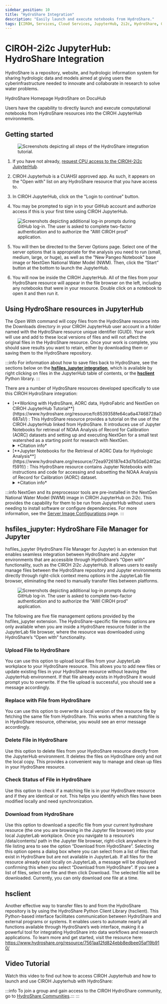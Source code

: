```yaml
---
sidebar_position: 10
title: "HydroShare Integration"
description: "Easily launch and execute notebooks from HydroShare."
tags: [CIROH, Services, Cloud Services, JupyterHub, 2i2c, HydroShare, Google Cloud, Education]
---
```


<!--
    SIDEBAR POSITION INDEXING
    00-09: Base-level information
    10-19: Integrations with outside cloud providers
    20-29: Custom image information
    30-39: Miscellaneous/Troubleshooting
-->


# CIROH-2i2c JupyterHub: HydroShare Integration

HydroShare is a repository, website, and hydrologic information system for sharing hydrologic data and models aimed at giving users the cyberinfrastructure needed to innovate and collaborate in research to solve water problems.

<Link class="button button--active button--primary" style={{'margin-bottom':'1.3rem', 'margin-right':'1rem'}} to="https://www.hydroshare.org">HydroShare Homepage</Link> <Link class="button button--active button--primary" style={{'margin-bottom':'1.3rem', 'margin-right':'1.4rem'}} to="/docs/services/cloudservices/HydroShare">HydroShare on DocuHub</Link>

Users have the capability to directly launch and execute computational notebooks from HydroShare resources into the CIROH JupyterHub environments.

## Getting started

<figure style={{ textAlign: "center" }}>
  <img src={useBaseUrl("/img/services/2i2c-hs-integration/tutorial-1.png")} alt="Screenshots depicting all steps of the HydroShare integration tutorial." style={{ maxWidth: "80%" }} />
</figure>

1. If you have not already, [request CPU access to the CIROH-2i2c JupyterHub](/docs/services/access#accessing-ciroh-2i2c-jupyterhub).

2. CIROH Jupyterhub is a CUAHSI approved app. As such, it appears on the "Open with" list on any HydroShare resource that you have access to.

3. In CIROH JupyterHub, click on the "Login to continue" button. 

4. You may be prompted to sign in to your GitHub account and authorize access if this is your first time using CIROH JupyterHub.

<figure style={{ textAlign: "center" }}>
  <img src={useBaseUrl("/img/services/2i2c-hs-integration/tutorial-2.png")} alt='Screenshots depicting additional log-in prompts during GitHub log-in. The user is asked to complete two-factor authentication and to authorize the "AWI CIROH prod" application.' style={{ maxWidth: "80%" }} />
</figure>

5. You will then be directed to the Server Options page. Select one of the server options that is appropriate for the analysis you need to run (small, medium, large, or huge), as well as the "New Pangeo Notebook" base image or NextGen National Water Model (NWM). Then, click the “Start” button at the bottom to launch the JupyterHub. 

6. You will now be inside the CIROH JupyterHub. All of the files from your HydroShare resource will appear in the file browser on the left, including any notebooks that were in your resource. Double click on a notebook to open it and then run it.

## Using HydroShare resources in JupyterHub

The *Open With* command will copy files from the HydroShare resource into the Downloads directory in your CIROH JupyterHub user account in a folder named with the HydroShare resource unique identifier (GUID). Your work will use and add to these local versions of files and will not affect the original files in the HydroShare resource. Once your work is complete, you should save results you want to retain, either by downloading them or saving them to the HydroShare repository.

:::info
For information about how to save files back to HydroShare, see the sections below on the [**hsfiles_jupyter integration**](#hsfiles_jupyter-hydroshare-file-manager-for-jupyter), which is available by right clicking on files in the JupyterHub table of contents, or the [**hsclient**](#hsclient) Python library.
:::

There are a number of HydroShare resources developed specifically to use this CIROH HydroShare integration:

<!-- The wonky <span>s and other explicit tags are used to mitigate minifier warnings. -->
<!-- They need to be on the same lines as their respective text because, of course, MDX is extremely whitespace-sensitive. Sigh. -->

<ul>
  <li>
    <span>[**Working with HydroShare, AORC data, HydroFabric and NextGen on CIROH JupyterHub Tutorial**](https://www.hydroshare.org/resource/fc8539358fe64ca6a47468728a0687a1/)</span>
    <span>: This HydroShare resource provides a tutorial on the use of the CIROH JupyterHub linked from HydroShare. It introduces use of Jupyter Notebooks for retrieval of NOAA Analysis of Record for Calibration (AORC) datasets and setting up and executing NextGen for a small test watershed as a starting point for research with NextGen.</span>
    <br />
    <details>
      <summary>*Citation info*</summary>
      <span>Tarboton, D., H. Salehabadi, A. Nassar, F. Baig, A. M. Castronova, I. Garousi-Nejad, A. Patel, P. Dash (2025). Working with HydroShare, AORC data, HydroFabric and NextGen on CIROH JupyterHub Tutorial, HydroShare, https://doi.org/10.4211/hs.fc8539358fe64ca6a47468728a0687a1</span>
    </details>
  </li>
  <li>
    <span>[**Jupyter Notebooks for the Retrieval of AORC Data for Hydrologic Analysis**](https://www.hydroshare.org/resource/72ea9726187e43d7b50a624f2acf591f/)</span>
    <span>: This HydroShare resource contains Jupyter Notebooks with instructions and code for accessing and subsetting the NOAA Analysis of Record for Calibration (AORC) dataset.</span>
    <br />
    <details>
      <summary>*Citation info*</summary>
      <span>Salehabadi, H., D. Tarboton, A. Nassar, A. M. Castronova, P. Dash, A. Patel, F. Baig (2025). Jupyter Notebooks for the Retrieval of AORC Data for Hydrologic Analysis, HydroShare, http://www.hydroshare.org/resource/72ea9726187e43d7b50a624f2acf591f</span>
    </details>
  </li>
</ul>

:::info
NextGen and its preprocessor tools are pre-installed in the NextGen National Water Model (NWM) image in CIROH JupyterHub on 2i2c. This provides the capability for them to be run from JupyterHub without users needing to install software or configure dependencies. For more information, see the [Server Image Configurations](/docs/services/cloudservices/2i2c/available-images) page.
:::

## hsfiles_jupyter: HydroShare File Manager for Jupyter

hsfiles_jupyter (HydroShare File Manager for Jupyter) is an extension that enables seamless integration between HydroShare and Jupyter environments that are accessible through HydroShare’s “Open with” functionality, such as the CIROH 2i2c JupyterHub. It allows users to easily manage files between the HydroShare repository and Jupyter environments directly through right-click context menu options in the JupyterLab file browser, eliminating the need to manually transfer files between platforms. 

<figure class="responsive-float-figure">
  <img src={useBaseUrl("/img/services/2i2c-hs-integration/context-menu.png")} alt='Screenshots depicting additional log-in prompts during GitHub log-in. The user is asked to complete two-factor authentication and to authorize the "AWI CIROH prod" application.' />
</figure>

The following are five file management options provided by the hsfiles_jupyter extension. The HydroShare-specific file menu options are only available when you are inside a HydroShare resource folder in the JupyterLab file browser, where the resource was downloaded using HydroShare’s “Open with” functionality. 

### Upload File to HydroShare
You can use this option to upload local files from your JupyterLab workplace to your HydroShare resource. This allows you to add new files or update existing files in your HydroShare resource without leaving the JupyterHub environment. If that file already exists in HydroShare it would prompt you to overwrite. If the file upload is successful, you should see a message accordingly.

### Replace with File from HydroShare
You can use this option to overwrite a local version of the resource file by fetching the same file from HydroShare. This works when a matching file is in HydroShare resource, otherwise, you would see an error message accordingly. 

### Delete File in HydroShare
Use this option to delete files from your HydroShare resource directly from the JupyterHub environment. It deletes the files on HydroShare only and not the local copy. This provides a convenient way to manage and clean up files in your HydroShare resource.

### Check Status of File in HydroShare
Use this option to check if a matching file is in your HydroShare resource and if they are identical or not. This helps you identify which files have been modified locally and need synchronization.

### Download from HydroShare 
Use this option to download a specific file from your current hydroshare resource (the one you are browsing in the Jupyter file browser) into your local JupyterLab workplace. Once you navigate to a resource’s /data/contents/ path in the Jupyter file browser, right-click anywhere in the file listing area to see the option “Download from HydroShare”. Selecting this option opens a dialog box where you can select from a list of files that exist in HydroShare but are not available in JupyterLab. If all files for the resource already exist locally on JupyterLab, a message will be displayed confirming this when you select “Download from HydroShare”. If you see a list of files, select one file and then click Download. The selected file will be downloaded. Currently, you can only download one file at a time.

## hsclient

Another effective way to transfer files to and from the HydroShare repository is by using the HydroShare Python Client Library (hsclient). This Python-based interface facilitates communication between HydroShare and external programs or systems. It enables users to automate nearly all functions available through HydroShare’s web interface, making it a powerful tool for integrating HydroShare into data workflows and research applications. To learn more and get started, visit the resource here:  https://www.hydroshare.org/resource/7561aa12fd824ebb8edbee05af19b910/ 

## Video Tutorial

Watch this video to find out how to access CIROH Jupyterhub and how to launch and use CIROH Jupyterhub with HydroShare:

<VideoPlayer url="https://www.youtube.com/embed/DnbxhLdb6TM" />

:::info
To join a group and gain access to the CIROH HydroShare community, go to [HydroShare Communities](https://www.hydroshare.org/communities/).:::
:::